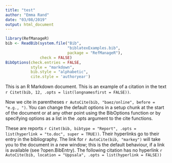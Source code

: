 ```yaml
---
title: "test"
author: "Emma Rand"
date: "03/08/2019"
output: html_document
---
```



```r
library(RefManageR)
bib <- ReadBib(system.file("Bib", 
                           "biblatexExamples.bib", 
                           package = "RefManageR"),
               check = FALSE)
BibOptions(check.entries = FALSE, 
           style = "markdown", 
           bib.style = "alphabetic",
           cite.style = 'authoryear')
```

This is an R Markdown document. This is an example of a citation in the text `r Citet(bib, 12, .opts = list(longnamesfirst = FALSE))`. 

Now we cite in parentheses `r AutoCite(bib, "baez/online", before = "e.g., ")`. You can change the default options in a setup chunk at the start of the document or at any other point using the BibOptions function or by specifying options as a list in the .opts argument to the cite functions.

These are reports `r Citet(bib, bibtype = "Report", .opts = list(hyperlink = "to.doc", super = TRUE))`. Their hyperlinks go to their entry in the bibliography. The link for `r AutoCite(bib, "markey")` will take you to the document in a new window; this is the default behaviour, if a link is available (see ?open.BibEntry). The following citation has no hyperlink `r AutoCite(bib, location = "Uppsala", .opts = list(hyperlink = FALSE))`